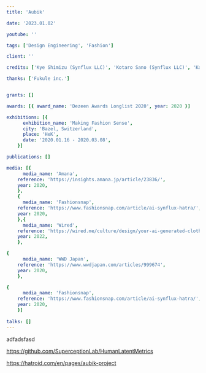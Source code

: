 ```yaml
---
title: 'Aubik'

date: '2023.01.02'

youtube: ''

tags: ['Design Engineering', 'Fashion']

client: ''

credits: ['Kye Shimizu (Synflux LLC)', 'Kotaro Sano (Synflux LLC)', 'Kazuya Kawasaki (Synflux LLC)', 'Keisuke Nagami (HATRA)']

thanks: ['Fukule inc.']


grants: []

awards: [{ award_name: 'Dezeen Awards Longlist 2020', year: 2020 }]

exhibitions: [{
      exhibition_name: 'Making Fashion Sense',
      city: 'Bazel, Switzerland',
      place: 'HeK',
      date: '2020.01.16 - 2020.03.08',
    }]

publications: []

media: [{
      media_name: 'Amana',
    reference: 'https://insights.amana.jp/article/23836/',
    year: 2020,
    },
    {
      media_name: 'Fashionsnap',
    reference: 'https://www.fashionsnap.com/article/ai-synflux-hatra/',
    year: 2020,
    },{
      media_name: 'Wired',
    reference: 'https://wired.me/culture/design/your-ai-generated-clothes-are-trending/',
    year: 2022,
    },

{
      media_name: 'WWD Japan',
    reference: 'https://www.wwdjapan.com/articles/999674',
    year: 2020,
    },

{
      media_name: 'Fashionsnap',
    reference: 'https://www.fashionsnap.com/article/ai-synflux-hatra/',
    year: 2020,
    }]
    
talks: []
---
```


adfadsfasd

https://github.com/SuperceptionLab/HumanLatentMetrics

https://hatroid.com/en/pages/aubik-project
